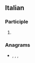==Italian==

===Participle===
{{head|it|past participle form}}

# {{feminine singular of|ricercato|lang=it}}

===Anagrams===
* {{l|it|carcerati}}, {{l|it|craterica}}, {{l|it|traccerai}}, {{l|it|tracciare}}
